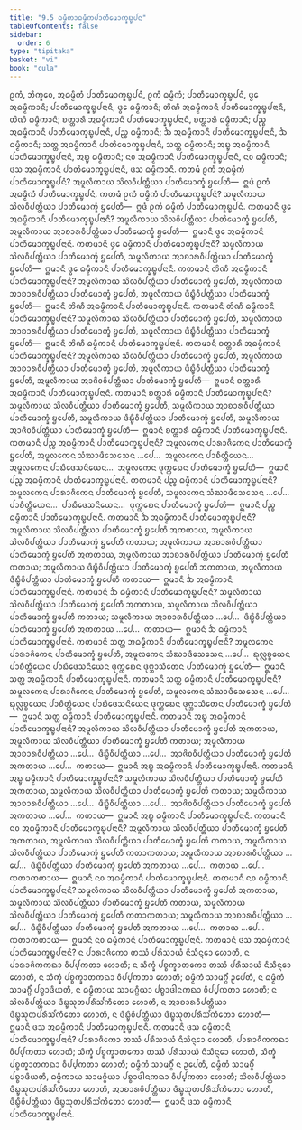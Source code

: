 ```yaml
---
title: "9.5 ᨵᨾ᩠ᨾᩥᨠᩣᨵᨾ᩠ᨾᩥᨠᨸᩣᨲᩥᨾᩮᩣᨠ᩠ᨡᨭ᩠ᨮᨸᨶ"
tableOfContents: false
sidebar:
  order: 6
type: "tipitaka"
basket: "vi"
book: "cula"
---
```



<DynamicBreadcrumb />

<Division number="387" book="cula">

<Paragraph number="1883" book="cula">
ᩑᨠᩴ, ᨽᩥᨠ᩠ᨡᩅᩮ, ᩋᨵᨾ᩠ᨾᩥᨠᩴ ᨸᩣᨲᩥᨾᩮᩣᨠ᩠ᨡᨭ᩠ᨮᨸᨶᩴ, ᩑᨠᩴ ᨵᨾ᩠ᨾᩥᨠᩴ; ᨸᩣᨲᩥᨾᩮᩣᨠ᩠ᨡᨭ᩠ᨮᨸᨶᩴ, ᨴ᩠ᩅᩮ ᩋᨵᨾ᩠ᨾᩥᨠᩣᨶᩥ; ᨸᩣᨲᩥᨾᩮᩣᨠ᩠ᨡᨭ᩠ᨮᨸᨶᩣᨶᩥ, ᨴ᩠ᩅᩮ ᨵᨾ᩠ᨾᩥᨠᩣᨶᩥ; ᨲᩦᨱᩥ ᩋᨵᨾ᩠ᨾᩥᨠᩣᨶᩥ ᨸᩣᨲᩥᨾᩮᩣᨠ᩠ᨡᨭ᩠ᨮᨸᨶᩣᨶᩥ, ᨲᩦᨱᩥ ᨵᨾ᩠ᨾᩥᨠᩣᨶᩥ; ᨧᨲ᩠ᨲᩣᩁᩥ ᩋᨵᨾ᩠ᨾᩥᨠᩣᨶᩥ ᨸᩣᨲᩥᨾᩮᩣᨠ᩠ᨡᨭ᩠ᨮᨸᨶᩣᨶᩥ, ᨧᨲ᩠ᨲᩣᩁᩥ ᨵᨾ᩠ᨾᩥᨠᩣᨶᩥ; ᨸᨬ᩠ᨧ ᩋᨵᨾ᩠ᨾᩥᨠᩣᨶᩥ ᨸᩣᨲᩥᨾᩮᩣᨠ᩠ᨡᨭ᩠ᨮᨸᨶᩣᨶᩥ, ᨸᨬ᩠ᨧ ᨵᨾ᩠ᨾᩥᨠᩣᨶᩥ; ᨨ ᩋᨵᨾ᩠ᨾᩥᨠᩣᨶᩥ ᨸᩣᨲᩥᨾᩮᩣᨠ᩠ᨡᨭ᩠ᨮᨸᨶᩣᨶᩥ, ᨨ ᨵᨾ᩠ᨾᩥᨠᩣᨶᩥ; ᩈᨲ᩠ᨲ ᩋᨵᨾ᩠ᨾᩥᨠᩣᨶᩥ ᨸᩣᨲᩥᨾᩮᩣᨠ᩠ᨡᨭ᩠ᨮᨸᨶᩣᨶᩥ, ᩈᨲ᩠ᨲ ᨵᨾ᩠ᨾᩥᨠᩣᨶᩥ; ᩋᨭ᩠ᨮ ᩋᨵᨾ᩠ᨾᩥᨠᩣᨶᩥ ᨸᩣᨲᩥᨾᩮᩣᨠ᩠ᨡᨭ᩠ᨮᨸᨶᩣᨶᩥ, ᩋᨭ᩠ᨮ ᨵᨾ᩠ᨾᩥᨠᩣᨶᩥ; ᨶᩅ ᩋᨵᨾ᩠ᨾᩥᨠᩣᨶᩥ ᨸᩣᨲᩥᨾᩮᩣᨠ᩠ᨡᨭ᩠ᨮᨸᨶᩣᨶᩥ, ᨶᩅ ᨵᨾ᩠ᨾᩥᨠᩣᨶᩥ; ᨴᩈ ᩋᨵᨾ᩠ᨾᩥᨠᩣᨶᩥ ᨸᩣᨲᩥᨾᩮᩣᨠ᩠ᨡᨭ᩠ᨮᨸᨶᩣᨶᩥ, ᨴᩈ ᨵᨾ᩠ᨾᩥᨠᩣᨶᩥ.
</Paragraph>

<Paragraph number="1884" book="cula">
ᨠᨲᨾᩴ ᩑᨠᩴ ᩋᨵᨾ᩠ᨾᩥᨠᩴ ᨸᩣᨲᩥᨾᩮᩣᨠ᩠ᨡᨭ᩠ᨮᨸᨶᩴ? ᩋᨾᩪᩃᩥᨠᩣᨿ ᩈᩦᩃᩅᩥᨸᨲ᩠ᨲᩥᨿᩣ ᨸᩣᨲᩥᨾᩮᩣᨠ᩠ᨡᩴ ᨮᨸᩮᨲᩥ—  ᩍᨴᩴ ᩑᨠᩴ ᩋᨵᨾ᩠ᨾᩥᨠᩴ ᨸᩣᨲᩥᨾᩮᩣᨠ᩠ᨡᨭ᩠ᨮᨸᨶᩴ. ᨠᨲᨾᩴ ᩑᨠᩴ ᨵᨾ᩠ᨾᩥᨠᩴ ᨸᩣᨲᩥᨾᩮᩣᨠ᩠ᨡᨭ᩠ᨮᨸᨶᩴ? ᩈᨾᩪᩃᩥᨠᩣᨿ ᩈᩦᩃᩅᩥᨸᨲ᩠ᨲᩥᨿᩣ ᨸᩣᨲᩥᨾᩮᩣᨠ᩠ᨡᩴ ᨮᨸᩮᨲᩥ—  ᩍᨴᩴ ᩑᨠᩴ ᨵᨾ᩠ᨾᩥᨠᩴ ᨸᩣᨲᩥᨾᩮᩣᨠ᩠ᨡᨭ᩠ᨮᨸᨶᩴ.
</Paragraph>

<Paragraph number="1885" book="cula">
ᨠᨲᨾᩣᨶᩥ ᨴ᩠ᩅᩮ ᩋᨵᨾ᩠ᨾᩥᨠᩣᨶᩥ ᨸᩣᨲᩥᨾᩮᩣᨠ᩠ᨡᨭ᩠ᨮᨸᨶᩣᨶᩥ? ᩋᨾᩪᩃᩥᨠᩣᨿ ᩈᩦᩃᩅᩥᨸᨲ᩠ᨲᩥᨿᩣ ᨸᩣᨲᩥᨾᩮᩣᨠ᩠ᨡᩴ ᨮᨸᩮᨲᩥ, ᩋᨾᩪᩃᩥᨠᩣᨿ ᩋᩣᨧᩣᩁᩅᩥᨸᨲ᩠ᨲᩥᨿᩣ ᨸᩣᨲᩥᨾᩮᩣᨠ᩠ᨡᩴ ᨮᨸᩮᨲᩥ—  ᩍᨾᩣᨶᩥ ᨴ᩠ᩅᩮ ᩋᨵᨾ᩠ᨾᩥᨠᩣᨶᩥ ᨸᩣᨲᩥᨾᩮᩣᨠ᩠ᨡᨭ᩠ᨮᨸᨶᩣᨶᩥ. ᨠᨲᨾᩣᨶᩥ ᨴ᩠ᩅᩮ ᨵᨾ᩠ᨾᩥᨠᩣᨶᩥ ᨸᩣᨲᩥᨾᩮᩣᨠ᩠ᨡᨭ᩠ᨮᨸᨶᩣᨶᩥ? ᩈᨾᩪᩃᩥᨠᩣᨿ ᩈᩦᩃᩅᩥᨸᨲ᩠ᨲᩥᨿᩣ ᨸᩣᨲᩥᨾᩮᩣᨠ᩠ᨡᩴ ᨮᨸᩮᨲᩥ, ᩈᨾᩪᩃᩥᨠᩣᨿ ᩋᩣᨧᩣᩁᩅᩥᨸᨲ᩠ᨲᩥᨿᩣ ᨸᩣᨲᩥᨾᩮᩣᨠ᩠ᨡᩴ ᨮᨸᩮᨲᩥ—  ᩍᨾᩣᨶᩥ ᨴ᩠ᩅᩮ ᨵᨾ᩠ᨾᩥᨠᩣᨶᩥ ᨸᩣᨲᩥᨾᩮᩣᨠ᩠ᨡᨭ᩠ᨮᨸᨶᩣᨶᩥ.
</Paragraph>

<Paragraph number="1886" book="cula">
ᨠᨲᨾᩣᨶᩥ ᨲᩦᨱᩥ ᩋᨵᨾ᩠ᨾᩥᨠᩣᨶᩥ ᨸᩣᨲᩥᨾᩮᩣᨠ᩠ᨡᨭ᩠ᨮᨸᨶᩣᨶᩥ? ᩋᨾᩪᩃᩥᨠᩣᨿ ᩈᩦᩃᩅᩥᨸᨲ᩠ᨲᩥᨿᩣ ᨸᩣᨲᩥᨾᩮᩣᨠ᩠ᨡᩴ ᨮᨸᩮᨲᩥ, ᩋᨾᩪᩃᩥᨠᩣᨿ ᩋᩣᨧᩣᩁᩅᩥᨸᨲ᩠ᨲᩥᨿᩣ ᨸᩣᨲᩥᨾᩮᩣᨠ᩠ᨡᩴ ᨮᨸᩮᨲᩥ, ᩋᨾᩪᩃᩥᨠᩣᨿ ᨴᩥᨭ᩠ᨮᩥᩅᩥᨸᨲ᩠ᨲᩥᨿᩣ ᨸᩣᨲᩥᨾᩮᩣᨠ᩠ᨡᩴ ᨮᨸᩮᨲᩥ—  ᩍᨾᩣᨶᩥ ᨲᩦᨱᩥ ᩋᨵᨾ᩠ᨾᩥᨠᩣᨶᩥ ᨸᩣᨲᩥᨾᩮᩣᨠ᩠ᨡᨭ᩠ᨮᨸᨶᩣᨶᩥ. ᨠᨲᨾᩣᨶᩥ ᨲᩦᨱᩥ ᨵᨾ᩠ᨾᩥᨠᩣᨶᩥ ᨸᩣᨲᩥᨾᩮᩣᨠ᩠ᨡᨭ᩠ᨮᨸᨶᩣᨶᩥ? ᩈᨾᩪᩃᩥᨠᩣᨿ ᩈᩦᩃᩅᩥᨸᨲ᩠ᨲᩥᨿᩣ ᨸᩣᨲᩥᨾᩮᩣᨠ᩠ᨡᩴ ᨮᨸᩮᨲᩥ, ᩈᨾᩪᩃᩥᨠᩣᨿ ᩋᩣᨧᩣᩁᩅᩥᨸᨲ᩠ᨲᩥᨿᩣ ᨸᩣᨲᩥᨾᩮᩣᨠ᩠ᨡᩴ ᨮᨸᩮᨲᩥ, ᩈᨾᩪᩃᩥᨠᩣᨿ ᨴᩥᨭ᩠ᨮᩥᩅᩥᨸᨲ᩠ᨲᩥᨿᩣ ᨸᩣᨲᩥᨾᩮᩣᨠ᩠ᨡᩴ ᨮᨸᩮᨲᩥ—  ᩍᨾᩣᨶᩥ ᨲᩦᨱᩥ ᨵᨾ᩠ᨾᩥᨠᩣᨶᩥ ᨸᩣᨲᩥᨾᩮᩣᨠ᩠ᨡᨭ᩠ᨮᨸᨶᩣᨶᩥ.
</Paragraph>

<Paragraph number="1887" book="cula">
ᨠᨲᨾᩣᨶᩥ ᨧᨲ᩠ᨲᩣᩁᩥ ᩋᨵᨾ᩠ᨾᩥᨠᩣᨶᩥ ᨸᩣᨲᩥᨾᩮᩣᨠ᩠ᨡᨭ᩠ᨮᨸᨶᩣᨶᩥ? ᩋᨾᩪᩃᩥᨠᩣᨿ ᩈᩦᩃᩅᩥᨸᨲ᩠ᨲᩥᨿᩣ ᨸᩣᨲᩥᨾᩮᩣᨠ᩠ᨡᩴ ᨮᨸᩮᨲᩥ, ᩋᨾᩪᩃᩥᨠᩣᨿ ᩋᩣᨧᩣᩁᩅᩥᨸᨲ᩠ᨲᩥᨿᩣ ᨸᩣᨲᩥᨾᩮᩣᨠ᩠ᨡᩴ ᨮᨸᩮᨲᩥ, ᩋᨾᩪᩃᩥᨠᩣᨿ ᨴᩥᨭ᩠ᨮᩥᩅᩥᨸᨲ᩠ᨲᩥᨿᩣ ᨸᩣᨲᩥᨾᩮᩣᨠ᩠ᨡᩴ ᨮᨸᩮᨲᩥ, ᩋᨾᩪᩃᩥᨠᩣᨿ ᩋᩣᨩᩦᩅᩅᩥᨸᨲ᩠ᨲᩥᨿᩣ ᨸᩣᨲᩥᨾᩮᩣᨠ᩠ᨡᩴ ᨮᨸᩮᨲᩥ—  ᩍᨾᩣᨶᩥ ᨧᨲ᩠ᨲᩣᩁᩥ ᩋᨵᨾ᩠ᨾᩥᨠᩣᨶᩥ ᨸᩣᨲᩥᨾᩮᩣᨠ᩠ᨡᨭ᩠ᨮᨸᨶᩣᨶᩥ. ᨠᨲᨾᩣᨶᩥ ᨧᨲ᩠ᨲᩣᩁᩥ ᨵᨾ᩠ᨾᩥᨠᩣᨶᩥ ᨸᩣᨲᩥᨾᩮᩣᨠ᩠ᨡᨭ᩠ᨮᨸᨶᩣᨶᩥ? ᩈᨾᩪᩃᩥᨠᩣᨿ ᩈᩦᩃᩅᩥᨸᨲ᩠ᨲᩥᨿᩣ ᨸᩣᨲᩥᨾᩮᩣᨠ᩠ᨡᩴ ᨮᨸᩮᨲᩥ, ᩈᨾᩪᩃᩥᨠᩣᨿ ᩋᩣᨧᩣᩁᩅᩥᨸᨲ᩠ᨲᩥᨿᩣ ᨸᩣᨲᩥᨾᩮᩣᨠ᩠ᨡᩴ ᨮᨸᩮᨲᩥ, ᩈᨾᩪᩃᩥᨠᩣᨿ ᨴᩥᨭ᩠ᨮᩥᩅᩥᨸᨲ᩠ᨲᩥᨿᩣ ᨸᩣᨲᩥᨾᩮᩣᨠ᩠ᨡᩴ ᨮᨸᩮᨲᩥ, ᩈᨾᩪᩃᩥᨠᩣᨿ ᩋᩣᨩᩦᩅᩅᩥᨸᨲ᩠ᨲᩥᨿᩣ ᨸᩣᨲᩥᨾᩮᩣᨠ᩠ᨡᩴ ᨮᨸᩮᨲᩥ—  ᩍᨾᩣᨶᩥ ᨧᨲ᩠ᨲᩣᩁᩥ ᨵᨾ᩠ᨾᩥᨠᩣᨶᩥ ᨸᩣᨲᩥᨾᩮᩣᨠ᩠ᨡᨭ᩠ᨮᨸᨶᩣᨶᩥ.
</Paragraph>

<Paragraph number="1888" book="cula">
ᨠᨲᨾᩣᨶᩥ ᨸᨬ᩠ᨧ ᩋᨵᨾ᩠ᨾᩥᨠᩣᨶᩥ ᨸᩣᨲᩥᨾᩮᩣᨠ᩠ᨡᨭ᩠ᨮᨸᨶᩣᨶᩥ? ᩋᨾᩪᩃᨠᩮᨶ ᨸᩣᩁᩣᨩᩥᨠᩮᨶ ᨸᩣᨲᩥᨾᩮᩣᨠ᩠ᨡᩴ ᨮᨸᩮᨲᩥ, ᩋᨾᩪᩃᨠᩮᨶ ᩈᩴᨥᩣᨴᩥᩈᩮᩈᩮᨶ …ᨸᩮ…  ᩋᨾᩪᩃᨠᩮᨶ ᨸᩣᨧᩥᨲ᩠ᨲᩥᨿᩮᨶ…  ᩋᨾᩪᩃᨠᩮᨶ ᨸᩣᨭᩥᨴᩮᩈᨶᩦᨿᩮᨶ…  ᩋᨾᩪᩃᨠᩮᨶ ᨴᩩᨠ᩠ᨠᨭᩮᨶ ᨸᩣᨲᩥᨾᩮᩣᨠ᩠ᨡᩴ ᨮᨸᩮᨲᩥ—  ᩍᨾᩣᨶᩥ ᨸᨬ᩠ᨧ ᩋᨵᨾ᩠ᨾᩥᨠᩣᨶᩥ ᨸᩣᨲᩥᨾᩮᩣᨠ᩠ᨡᨭ᩠ᨮᨸᨶᩣᨶᩥ. ᨠᨲᨾᩣᨶᩥ ᨸᨬ᩠ᨧ ᨵᨾ᩠ᨾᩥᨠᩣᨶᩥ ᨸᩣᨲᩥᨾᩮᩣᨠ᩠ᨡᨭ᩠ᨮᨸᨶᩣᨶᩥ? ᩈᨾᩪᩃᨠᩮᨶ ᨸᩣᩁᩣᨩᩥᨠᩮᨶ ᨸᩣᨲᩥᨾᩮᩣᨠ᩠ᨡᩴ ᨮᨸᩮᨲᩥ, ᩈᨾᩪᩃᨠᩮᨶ ᩈᩴᨥᩣᨴᩥᩈᩮᩈᩮᨶ …ᨸᩮ…  ᨸᩣᨧᩥᨲ᩠ᨲᩥᨿᩮᨶ…  ᨸᩣᨭᩥᨴᩮᩈᨶᩦᨿᩮᨶ…  ᨴᩩᨠ᩠ᨠᨭᩮᨶ ᨸᩣᨲᩥᨾᩮᩣᨠ᩠ᨡᩴ ᨮᨸᩮᨲᩥ—  ᩍᨾᩣᨶᩥ ᨸᨬ᩠ᨧ ᨵᨾ᩠ᨾᩥᨠᩣᨶᩥ ᨸᩣᨲᩥᨾᩮᩣᨠ᩠ᨡᨭ᩠ᨮᨸᨶᩣᨶᩥ.
</Paragraph>

<Paragraph number="1889" book="cula">
ᨠᨲᨾᩣᨶᩥ ᨨ ᩋᨵᨾ᩠ᨾᩥᨠᩣᨶᩥ ᨸᩣᨲᩥᨾᩮᩣᨠ᩠ᨡᨭ᩠ᨮᨸᨶᩣᨶᩥ? ᩋᨾᩪᩃᩥᨠᩣᨿ ᩈᩦᩃᩅᩥᨸᨲ᩠ᨲᩥᨿᩣ ᨸᩣᨲᩥᨾᩮᩣᨠ᩠ᨡᩴ ᨮᨸᩮᨲᩥ ᩋᨠᨲᩣᨿ, ᩋᨾᩪᩃᩥᨠᩣᨿ ᩈᩦᩃᩅᩥᨸᨲ᩠ᨲᩥᨿᩣ ᨸᩣᨲᩥᨾᩮᩣᨠ᩠ᨡᩴ ᨮᨸᩮᨲᩥ ᨠᨲᩣᨿ; ᩋᨾᩪᩃᩥᨠᩣᨿ ᩋᩣᨧᩣᩁᩅᩥᨸᨲ᩠ᨲᩥᨿᩣ ᨸᩣᨲᩥᨾᩮᩣᨠ᩠ᨡᩴ ᨮᨸᩮᨲᩥ ᩋᨠᨲᩣᨿ, ᩋᨾᩪᩃᩥᨠᩣᨿ ᩋᩣᨧᩣᩁᩅᩥᨸᨲ᩠ᨲᩥᨿᩣ ᨸᩣᨲᩥᨾᩮᩣᨠ᩠ᨡᩴ ᨮᨸᩮᨲᩥ ᨠᨲᩣᨿ; ᩋᨾᩪᩃᩥᨠᩣᨿ ᨴᩥᨭ᩠ᨮᩥᩅᩥᨸᨲ᩠ᨲᩥᨿᩣ ᨸᩣᨲᩥᨾᩮᩣᨠ᩠ᨡᩴ ᨮᨸᩮᨲᩥ ᩋᨠᨲᩣᨿ, ᩋᨾᩪᩃᩥᨠᩣᨿ ᨴᩥᨭ᩠ᨮᩥᩅᩥᨸᨲ᩠ᨲᩥᨿᩣ ᨸᩣᨲᩥᨾᩮᩣᨠ᩠ᨡᩴ ᨮᨸᩮᨲᩥ ᨠᨲᩣᨿ—  ᩍᨾᩣᨶᩥ ᨨ ᩋᨵᨾ᩠ᨾᩥᨠᩣᨶᩥ ᨸᩣᨲᩥᨾᩮᩣᨠ᩠ᨡᨭ᩠ᨮᨸᨶᩣᨶᩥ. ᨠᨲᨾᩣᨶᩥ ᨨ ᨵᨾ᩠ᨾᩥᨠᩣᨶᩥ ᨸᩣᨲᩥᨾᩮᩣᨠ᩠ᨡᨭ᩠ᨮᨸᨶᩣᨶᩥ? ᩈᨾᩪᩃᩥᨠᩣᨿ ᩈᩦᩃᩅᩥᨸᨲ᩠ᨲᩥᨿᩣ ᨸᩣᨲᩥᨾᩮᩣᨠ᩠ᨡᩴ ᨮᨸᩮᨲᩥ ᩋᨠᨲᩣᨿ, ᩈᨾᩪᩃᩥᨠᩣᨿ ᩈᩦᩃᩅᩥᨸᨲ᩠ᨲᩥᨿᩣ ᨸᩣᨲᩥᨾᩮᩣᨠ᩠ᨡᩴ ᨮᨸᩮᨲᩥ ᨠᨲᩣᨿ; ᩈᨾᩪᩃᩥᨠᩣᨿ ᩋᩣᨧᩣᩁᩅᩥᨸᨲ᩠ᨲᩥᨿᩣ …ᨸᩮ…  ᨴᩥᨭ᩠ᨮᩥᩅᩥᨸᨲ᩠ᨲᩥᨿᩣ ᨸᩣᨲᩥᨾᩮᩣᨠ᩠ᨡᩴ ᨮᨸᩮᨲᩥ ᩋᨠᨲᩣᨿ …ᨸᩮ…  ᨠᨲᩣᨿ—  ᩍᨾᩣᨶᩥ ᨨ ᨵᨾ᩠ᨾᩥᨠᩣᨶᩥ ᨸᩣᨲᩥᨾᩮᩣᨠ᩠ᨡᨭ᩠ᨮᨸᨶᩣᨶᩥ.
</Paragraph>

<Paragraph number="1890" book="cula">
ᨠᨲᨾᩣᨶᩥ ᩈᨲ᩠ᨲ ᩋᨵᨾ᩠ᨾᩥᨠᩣᨶᩥ ᨸᩣᨲᩥᨾᩮᩣᨠ᩠ᨡᨭ᩠ᨮᨸᨶᩣᨶᩥ? ᩋᨾᩪᩃᨠᩮᨶ ᨸᩣᩁᩣᨩᩥᨠᩮᨶ ᨸᩣᨲᩥᨾᩮᩣᨠ᩠ᨡᩴ ᨮᨸᩮᨲᩥ, ᩋᨾᩪᩃᨠᩮᨶ ᩈᩴᨥᩣᨴᩥᩈᩮᩈᩮᨶ …ᨸᩮ…  ᨳᩩᩃᩖᨧ᩠ᨧᨿᩮᨶ ᨸᩣᨧᩥᨲ᩠ᨲᩥᨿᩮᨶ ᨸᩣᨭᩥᨴᩮᩈᨶᩦᨿᩮᨶ ᨴᩩᨠ᩠ᨠᨭᩮᨶ ᨴᩩᨻ᩠ᨽᩣᩈᩥᨲᩮᨶ ᨸᩣᨲᩥᨾᩮᩣᨠ᩠ᨡᩴ ᨮᨸᩮᨲᩥ—  ᩍᨾᩣᨶᩥ ᩈᨲ᩠ᨲ ᩋᨵᨾ᩠ᨾᩥᨠᩣᨶᩥ ᨸᩣᨲᩥᨾᩮᩣᨠ᩠ᨡᨭ᩠ᨮᨸᨶᩣᨶᩥ. ᨠᨲᨾᩣᨶᩥ ᩈᨲ᩠ᨲ ᨵᨾ᩠ᨾᩥᨠᩣᨶᩥ ᨸᩣᨲᩥᨾᩮᩣᨠ᩠ᨡᨭ᩠ᨮᨸᨶᩣᨶᩥ? ᩈᨾᩪᩃᨠᩮᨶ ᨸᩣᩁᩣᨩᩥᨠᩮᨶ ᨸᩣᨲᩥᨾᩮᩣᨠ᩠ᨡᩴ ᨮᨸᩮᨲᩥ, ᩈᨾᩪᩃᨠᩮᨶ ᩈᩴᨥᩣᨴᩥᩈᩮᩈᩮᨶ …ᨸᩮ…  ᨳᩩᩃᩖᨧ᩠ᨧᨿᩮᨶ ᨸᩣᨧᩥᨲ᩠ᨲᩥᨿᩮᨶ ᨸᩣᨭᩥᨴᩮᩈᨶᩦᨿᩮᨶ ᨴᩩᨠ᩠ᨠᨭᩮᨶ ᨴᩩᨻ᩠ᨽᩣᩈᩥᨲᩮᨶ ᨸᩣᨲᩥᨾᩮᩣᨠ᩠ᨡᩴ ᨮᨸᩮᨲᩥ—  ᩍᨾᩣᨶᩥ ᩈᨲ᩠ᨲ ᨵᨾ᩠ᨾᩥᨠᩣᨶᩥ ᨸᩣᨲᩥᨾᩮᩣᨠ᩠ᨡᨭ᩠ᨮᨸᨶᩣᨶᩥ.
</Paragraph>

<Paragraph number="1891" book="cula">
ᨠᨲᨾᩣᨶᩥ ᩋᨭ᩠ᨮ ᩋᨵᨾ᩠ᨾᩥᨠᩣᨶᩥ ᨸᩣᨲᩥᨾᩮᩣᨠ᩠ᨡᨭ᩠ᨮᨸᨶᩣᨶᩥ? ᩋᨾᩪᩃᩥᨠᩣᨿ ᩈᩦᩃᩅᩥᨸᨲ᩠ᨲᩥᨿᩣ ᨸᩣᨲᩥᨾᩮᩣᨠ᩠ᨡᩴ ᨮᨸᩮᨲᩥ ᩋᨠᨲᩣᨿ, ᩋᨾᩪᩃᩥᨠᩣᨿ ᩈᩦᩃᩅᩥᨸᨲ᩠ᨲᩥᨿᩣ ᨸᩣᨲᩥᨾᩮᩣᨠ᩠ᨡᩴ ᨮᨸᩮᨲᩥ ᨠᨲᩣᨿ; ᩋᨾᩪᩃᩥᨠᩣᨿ ᩋᩣᨧᩣᩁᩅᩥᨸᨲ᩠ᨲᩥᨿᩣ …ᨸᩮ…  ᨴᩥᨭ᩠ᨮᩥᩅᩥᨸᨲ᩠ᨲᩥᨿᩣ …ᨸᩮ…  ᩋᩣᨩᩦᩅᩅᩥᨸᨲ᩠ᨲᩥᨿᩣ ᨸᩣᨲᩥᨾᩮᩣᨠ᩠ᨡᩴ ᨮᨸᩮᨲᩥ ᩋᨠᨲᩣᨿ …ᨸᩮ…  ᨠᨲᩣᨿ—  ᩍᨾᩣᨶᩥ ᩋᨭ᩠ᨮ ᩋᨵᨾ᩠ᨾᩥᨠᩣᨶᩥ ᨸᩣᨲᩥᨾᩮᩣᨠ᩠ᨡᨭ᩠ᨮᨸᨶᩣᨶᩥ. ᨠᨲᨾᩣᨶᩥ ᩋᨭ᩠ᨮ ᨵᨾ᩠ᨾᩥᨠᩣᨶᩥ ᨸᩣᨲᩥᨾᩮᩣᨠ᩠ᨡᨭ᩠ᨮᨸᨶᩣᨶᩥ? ᩈᨾᩪᩃᩥᨠᩣᨿ ᩈᩦᩃᩅᩥᨸᨲ᩠ᨲᩥᨿᩣ ᨸᩣᨲᩥᨾᩮᩣᨠ᩠ᨡᩴ ᨮᨸᩮᨲᩥ ᩋᨠᨲᩣᨿ, ᩈᨾᩪᩃᩥᨠᩣᨿ ᩈᩦᩃᩅᩥᨸᨲ᩠ᨲᩥᨿᩣ ᨸᩣᨲᩥᨾᩮᩣᨠ᩠ᨡᩴ ᨮᨸᩮᨲᩥ ᨠᨲᩣᨿ; ᩈᨾᩪᩃᩥᨠᩣᨿ ᩋᩣᨧᩣᩁᩅᩥᨸᨲ᩠ᨲᩥᨿᩣ …ᨸᩮ…  ᨴᩥᨭ᩠ᨮᩥᩅᩥᨸᨲ᩠ᨲᩥᨿᩣ …ᨸᩮ…  ᩋᩣᨩᩦᩅᩅᩥᨸᨲ᩠ᨲᩥᨿᩣ ᨸᩣᨲᩥᨾᩮᩣᨠ᩠ᨡᩴ ᨮᨸᩮᨲᩥ ᩋᨠᨲᩣᨿ …ᨸᩮ…  ᨠᨲᩣᨿ—  ᩍᨾᩣᨶᩥ ᩋᨭ᩠ᨮ ᨵᨾ᩠ᨾᩥᨠᩣᨶᩥ ᨸᩣᨲᩥᨾᩮᩣᨠ᩠ᨡᨭ᩠ᨮᨸᨶᩣᨶᩥ.
</Paragraph>

<Paragraph number="1892" book="cula">
ᨠᨲᨾᩣᨶᩥ ᨶᩅ ᩋᨵᨾ᩠ᨾᩥᨠᩣᨶᩥ ᨸᩣᨲᩥᨾᩮᩣᨠ᩠ᨡᨭ᩠ᨮᨸᨶᩣᨶᩥ? ᩋᨾᩪᩃᩥᨠᩣᨿ ᩈᩦᩃᩅᩥᨸᨲ᩠ᨲᩥᨿᩣ ᨸᩣᨲᩥᨾᩮᩣᨠ᩠ᨡᩴ ᨮᨸᩮᨲᩥ ᩋᨠᨲᩣᨿ, ᩋᨾᩪᩃᩥᨠᩣᨿ ᩈᩦᩃᩅᩥᨸᨲ᩠ᨲᩥᨿᩣ ᨸᩣᨲᩥᨾᩮᩣᨠ᩠ᨡᩴ ᨮᨸᩮᨲᩥ ᨠᨲᩣᨿ, ᩋᨾᩪᩃᩥᨠᩣᨿ ᩈᩦᩃᩅᩥᨸᨲ᩠ᨲᩥᨿᩣ ᨸᩣᨲᩥᨾᩮᩣᨠ᩠ᨡᩴ ᨮᨸᩮᨲᩥ ᨠᨲᩣᨠᨲᩣᨿ; ᩋᨾᩪᩃᩥᨠᩣᨿ ᩋᩣᨧᩣᩁᩅᩥᨸᨲ᩠ᨲᩥᨿᩣ …ᨸᩮ…  ᨴᩥᨭ᩠ᨮᩥᩅᩥᨸᨲ᩠ᨲᩥᨿᩣ ᨸᩣᨲᩥᨾᩮᩣᨠ᩠ᨡᩴ ᨮᨸᩮᨲᩥ ᩋᨠᨲᩣᨿ …ᨸᩮ…  ᨠᨲᩣᨿ …ᨸᩮ…  ᨠᨲᩣᨠᨲᩣᨿ—  ᩍᨾᩣᨶᩥ ᨶᩅ ᩋᨵᨾ᩠ᨾᩥᨠᩣᨶᩥ ᨸᩣᨲᩥᨾᩮᩣᨠ᩠ᨡᨭ᩠ᨮᨸᨶᩣᨶᩥ. ᨠᨲᨾᩣᨶᩥ ᨶᩅ ᨵᨾ᩠ᨾᩥᨠᩣᨶᩥ ᨸᩣᨲᩥᨾᩮᩣᨠ᩠ᨡᨭ᩠ᨮᨸᨶᩣᨶᩥ? ᩈᨾᩪᩃᩥᨠᩣᨿ ᩈᩦᩃᩅᩥᨸᨲ᩠ᨲᩥᨿᩣ ᨸᩣᨲᩥᨾᩮᩣᨠ᩠ᨡᩴ ᨮᨸᩮᨲᩥ ᩋᨠᨲᩣᨿ, ᩈᨾᩪᩃᩥᨠᩣᨿ ᩈᩦᩃᩅᩥᨸᨲ᩠ᨲᩥᨿᩣ ᨸᩣᨲᩥᨾᩮᩣᨠ᩠ᨡᩴ ᨮᨸᩮᨲᩥ ᨠᨲᩣᨿ, ᩈᨾᩪᩃᩥᨠᩣᨿ ᩈᩦᩃᩅᩥᨸᨲ᩠ᨲᩥᨿᩣ ᨸᩣᨲᩥᨾᩮᩣᨠ᩠ᨡᩴ ᨮᨸᩮᨲᩥ ᨠᨲᩣᨠᨲᩣᨿ; ᩈᨾᩪᩃᩥᨠᩣᨿ ᩋᩣᨧᩣᩁᩅᩥᨸᨲ᩠ᨲᩥᨿᩣ …ᨸᩮ…  ᨴᩥᨭ᩠ᨮᩥᩅᩥᨸᨲ᩠ᨲᩥᨿᩣ ᨸᩣᨲᩥᨾᩮᩣᨠ᩠ᨡᩴ ᨮᨸᩮᨲᩥ ᩋᨠᨲᩣᨿ …ᨸᩮ…  ᨠᨲᩣᨿ …ᨸᩮ…  ᨠᨲᩣᨠᨲᩣᨿ—  ᩍᨾᩣᨶᩥ ᨶᩅ ᨵᨾ᩠ᨾᩥᨠᩣᨶᩥ ᨸᩣᨲᩥᨾᩮᩣᨠ᩠ᨡᨭ᩠ᨮᨸᨶᩣᨶᩥ.
</Paragraph>

<Paragraph number="1893" book="cula">
ᨠᨲᨾᩣᨶᩥ ᨴᩈ ᩋᨵᨾ᩠ᨾᩥᨠᩣᨶᩥ ᨸᩣᨲᩥᨾᩮᩣᨠ᩠ᨡᨭ᩠ᨮᨸᨶᩣᨶᩥ? ᨶ ᨸᩣᩁᩣᨩᩥᨠᩮᩣ ᨲᩔᩴ ᨸᩁᩥᩈᩣᨿᩴ ᨶᩥᩈᩥᨶ᩠ᨶᩮᩣ ᩉᩮᩣᨲᩥ, ᨶ ᨸᩣᩁᩣᨩᩥᨠᨠᨳᩣ ᩅᩥᨸ᩠ᨸᨠᨲᩣ ᩉᩮᩣᨲᩥ; ᨶ ᩈᩥᨠ᩠ᨡᩴ ᨸᨧ᩠ᨧᨠ᩠ᨡᩣᨲᨠᩮᩣ ᨲᩔᩴ ᨸᩁᩥᩈᩣᨿᩴ ᨶᩥᩈᩥᨶ᩠ᨶᩮᩣ ᩉᩮᩣᨲᩥ, ᨶ ᩈᩥᨠ᩠ᨡᩴ ᨸᨧ᩠ᨧᨠ᩠ᨡᩣᨲᨠᨳᩣ ᩅᩥᨸ᩠ᨸᨠᨲᩣ ᩉᩮᩣᨲᩥ; ᨵᨾ᩠ᨾᩥᨠᩴ ᩈᩣᨾᨣ᩠ᨣᩥᩴ ᩏᨸᩮᨲᩥ, ᨶ ᨵᨾ᩠ᨾᩥᨠᩴ ᩈᩣᨾᨣ᩠ᨣᩥᩴ ᨸᨧ᩠ᨧᩣᨴᩥᨿᨲᩥ, ᨶ ᨵᨾ᩠ᨾᩥᨠᩣᨿ ᩈᩣᨾᨣ᩠ᨣᩥᨿᩣ ᨸᨧ᩠ᨧᩣᨴᩤᨶᨠᨳᩣ ᩅᩥᨸ᩠ᨸᨠᨲᩣ ᩉᩮᩣᨲᩥ; ᨶ ᩈᩦᩃᩅᩥᨸᨲ᩠ᨲᩥᨿᩣ ᨴᩥᨭ᩠ᨮᩈᩩᨲᨸᩁᩥᩈᩘᨠᩥᨲᩮᩣ ᩉᩮᩣᨲᩥ, ᨶ ᩋᩣᨧᩣᩁᩅᩥᨸᨲ᩠ᨲᩥᨿᩣ ᨴᩥᨭ᩠ᨮᩈᩩᨲᨸᩁᩥᩈᩘᨠᩥᨲᩮᩣ ᩉᩮᩣᨲᩥ, ᨶ ᨴᩥᨭ᩠ᨮᩥᩅᩥᨸᨲ᩠ᨲᩥᨿᩣ ᨴᩥᨭ᩠ᨮᩈᩩᨲᨸᩁᩥᩈᩘᨠᩥᨲᩮᩣ ᩉᩮᩣᨲᩥ—  ᩍᨾᩣᨶᩥ ᨴᩈ ᩋᨵᨾ᩠ᨾᩥᨠᩣᨶᩥ ᨸᩣᨲᩥᨾᩮᩣᨠ᩠ᨡᨭ᩠ᨮᨸᨶᩣᨶᩥ. ᨠᨲᨾᩣᨶᩥ ᨴᩈ ᨵᨾ᩠ᨾᩥᨠᩣᨶᩥ ᨸᩣᨲᩥᨾᩮᩣᨠ᩠ᨡᨭ᩠ᨮᨸᨶᩣᨶᩥ? ᨸᩣᩁᩣᨩᩥᨠᩮᩣ ᨲᩔᩴ ᨸᩁᩥᩈᩣᨿᩴ ᨶᩥᩈᩥᨶ᩠ᨶᩮᩣ ᩉᩮᩣᨲᩥ, ᨸᩣᩁᩣᨩᩥᨠᨠᨳᩣ ᩅᩥᨸ᩠ᨸᨠᨲᩣ ᩉᩮᩣᨲᩥ; ᩈᩥᨠ᩠ᨡᩴ ᨸᨧ᩠ᨧᨠ᩠ᨡᩣᨲᨠᩮᩣ ᨲᩔᩴ ᨸᩁᩥᩈᩣᨿᩴ ᨶᩥᩈᩥᨶ᩠ᨶᩮᩣ ᩉᩮᩣᨲᩥ, ᩈᩥᨠ᩠ᨡᩴ ᨸᨧ᩠ᨧᨠ᩠ᨡᩣᨲᨠᨳᩣ ᩅᩥᨸ᩠ᨸᨠᨲᩣ ᩉᩮᩣᨲᩥ; ᨵᨾ᩠ᨾᩥᨠᩴ ᩈᩣᨾᨣ᩠ᨣᩥᩴ ᨶ ᩏᨸᩮᨲᩥ, ᨵᨾ᩠ᨾᩥᨠᩴ ᩈᩣᨾᨣ᩠ᨣᩥᩴ ᨸᨧ᩠ᨧᩣᨴᩥᨿᨲᩥ, ᨵᨾ᩠ᨾᩥᨠᩣᨿ ᩈᩣᨾᨣ᩠ᨣᩥᨿᩣ ᨸᨧ᩠ᨧᩣᨴᩤᨶᨠᨳᩣ ᩅᩥᨸ᩠ᨸᨠᨲᩣ ᩉᩮᩣᨲᩥ; ᩈᩦᩃᩅᩥᨸᨲ᩠ᨲᩥᨿᩣ ᨴᩥᨭ᩠ᨮᩈᩩᨲᨸᩁᩥᩈᩘᨠᩥᨲᩮᩣ ᩉᩮᩣᨲᩥ, ᩋᩣᨧᩣᩁᩅᩥᨸᨲ᩠ᨲᩥᨿᩣ ᨴᩥᨭ᩠ᨮᩈᩩᨲᨸᩁᩥᩈᩘᨠᩥᨲᩮᩣ ᩉᩮᩣᨲᩥ, ᨴᩥᨭ᩠ᨮᩥᩅᩥᨸᨲ᩠ᨲᩥᨿᩣ ᨴᩥᨭ᩠ᨮᩈᩩᨲᨸᩁᩥᩈᩘᨠᩥᨲᩮᩣ ᩉᩮᩣᨲᩥ—  ᩍᨾᩣᨶᩥ ᨴᩈ ᨵᨾ᩠ᨾᩥᨠᩣᨶᩥ ᨸᩣᨲᩥᨾᩮᩣᨠ᩠ᨡᨭ᩠ᨮᨸᨶᩣᨶᩥ.
</Paragraph>
</Division>